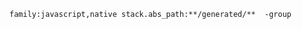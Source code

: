 ```discover {tabTitle:Enhancement Rules}
family:javascript,native stack.abs_path:**/generated/**  -group
```
